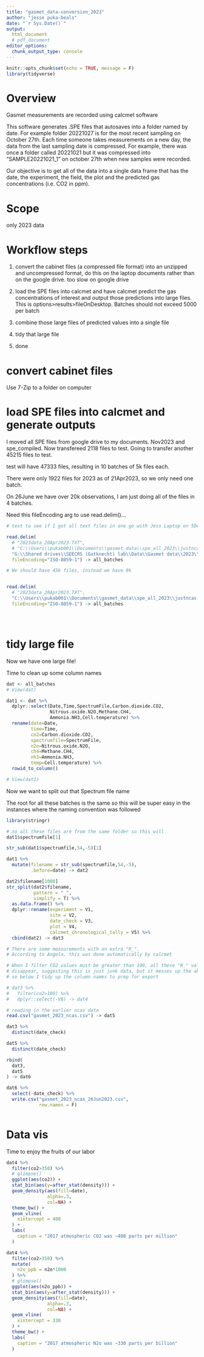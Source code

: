 ```yaml
---
title: "gasmet_data-conversion_2023"
author: "jesse puka-beals"
date: "`r Sys.Date()`"
output: 
  html_document
  # pdf_document
editor_options: 
  chunk_output_type: console
---
```


```r
knitr::opts_chunk$set(echo = TRUE, message = F)
library(tidyverse)
```


# Overview

Gasmet measurements are recorded using calcmet software

This software generates .SPE files that autosaves into a folder named by date. For example folder 20221027 is for the most recent sampling on October 27th. Each time someone takes measurements on a new day, the data from the last sampling date is compressed. For example, there was once a folder called 20221021 but it was compressed into "SAMPLE20221021_1" on october 27th when new samples were recorded. 

Our objective is to get all of the data into a single data frame that has the date, the experiment, the field, the plot and the predicted gas concentrations (i.e. CO2 in ppm). 

# Scope

only 2023 data

# Workflow steps

1. convert the cabinet files (a compressed file format) into an unzipped and uncompressed format, do this on the laptop documents rather than on the google drive. too slow on google drive

2. load the SPE files into calcmet and have calcmet predict the gas concentrations of interest and output those predictions into large files. This is options>results>fileOnDesktop. Batches should not exceed 5000 per batch

3. combine those large files of predicted values into a single file

4. tidy that large file 

5. done

# convert cabinet files

Use 7-Zip to a folder on computer

# load SPE files into calcmet and generate outputs

I moved all SPE files from google drive to my documents. Nov2023 and spe_compiled. Now transfereed 2118 files to test. Going to transfer another 45215 files to test.

test will have 47333 files, resulting in 10 batches of 5k files each.

There were only 1922 files for 2023 as of 21Apr2023, so we only need one batch. 

On 26June we have over 20k observations, I am just doing all of the files in 4 batches. 

Need this fileEncoding arg to use read.delim()...

```r


# test to see if I got all text files in one go with Jess Laptop on 5Dec

read.delim(
  # "2023data_20Apr2023.TXT",
  # "C:\\Users\\pukab001\\Documents\\gasmet_data\\spe_all_2023\\justncas.TXT",
  "G:\\Shared drives\\SEECRS (Gutknecht) lab\\Data\\Gasmet data\\2023\\txt_all\\45271files_2023txt.txt",
  fileEncoding="ISO-8859-1") -> all_batches

# We should have 45k files, instead we have 9k


read.delim(
  # "2023data_20Apr2023.TXT",
  "C:\\Users\\pukab001\\Documents\\gasmet_data\\spe_all_2023\\justncas.TXT",
  fileEncoding="ISO-8859-1") -> all_batches





```

# tidy large file

Now we have one large file!

Time to clean up some column names

```r
dat <- all_batches
# View(dat)

dat1 <- dat %>%
  dplyr::select(Date,Time,SpectrumFile,Carbon.dioxide.CO2,
                Nitrous.oxide.N2O,Methane.CH4,
                Ammonia.NH3,Cell.temperature) %>%
  rename(date=Date,
         time=Time,
         co2=Carbon.dioxide.CO2,
         spectrumfile=SpectrumFile,
         n2o=Nitrous.oxide.N2O,
         ch4=Methane.CH4,
         nh3=Ammonia.NH3,
         temp=Cell.temperature) %>% 
  rowid_to_column()

# View(dat1)

```

Now we want to split out that Spectrum file name

The root for all these batches is the same so this will be super easy in the instances where the naming convention was followed

```r
library(stringr)

# so all these files are from the same folder so this will
dat1$spectrumfile[1]

str_sub(dat1$spectrumfile,54,-5)[1]

dat1 %>% 
  mutate(filename = str_sub(spectrumfile,54,-5),
         .before=date) -> dat2
```


```r
dat2$filename[1000]
str_split(dat2$filename,
          pattern = "_",
          simplify = T) %>% 
  as.data.frame() %>% 
  dplyr::rename(experiment = V1,
                site = V2,
                date_check = V3,
                plot = V4, 
                calcmet_chronological_tally = V5) %>% 
  cbind(dat2) -> dat3

# There are some measurements with an extra "R_". 
# According to Angela, this was done automatically by calcmet

# When I filter CO2 values must be greater than 100, all these "R_" value
# disappear, suggesting this is just junk data, but it messes up the above code
# so below I tidy up the column names to prep for export

# dat3 %>%
#   filter(co2>100) %>%
#   dplyr::select(-V6) -> dat4

# reading in the earlier ncas data
read.csv("gasmet_2023_ncas.csv") -> dat5

dat3 %>% 
  distinct(date_check)

dat5 %>% 
  distinct(date_check)

rbind(
  dat3,
  dat5
) -> dat6

dat6 %>% 
  select(-date_check) %>% 
  write.csv("gasmet_2023_ncas_26Jun2023.csv",
            row.names = F)



```

# Data vis

Time to enjoy the fruits of our labor

```r
dat4 %>% 
  filter(co2>350) %>%
  # glimpse()
  ggplot(aes(co2)) +
  stat_bin(aes(y=after_stat(density))) +
  geom_density(aes(fill=date),
               alpha=.3,
               col=NA) +
  theme_bw() +
  geom_vline(
    xintercept = 408
  ) +
  labs(
    caption = "2017 atmospheric CO2 was ~408 parts per million"
  )  
```

```r
dat4 %>% 
  filter(co2>350) %>% 
  mutate(
    n2o_ppb = n2o*1000
  ) %>% 
  # glimpse()
  ggplot(aes(n2o_ppb)) +
  stat_bin(aes(y=after_stat(density))) +
  geom_density(aes(fill=date),
               alpha=.3,
               col=NA) +
  geom_vline(
    xintercept = 330
  ) +
  theme_bw() +
  labs(
    caption = "2017 atmospheric N2o was ~330 parts per billion"
  )
```

